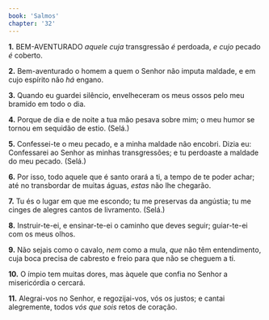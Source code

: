 ```yaml
---
book: 'Salmos'
chapter: '32'
---
```


**1.** BEM-AVENTURADO *aquele cuja* transgressão *é* perdoada, *e cujo* pecado *é* coberto.

**2.** Bem-aventurado o homem a quem o Senhor não imputa maldade, e em cujo espírito não *há* engano.

**3.** Quando eu guardei silêncio, envelheceram os meus ossos pelo meu bramido em todo o dia.

**4.** Porque de dia e de noite a tua mão pesava sobre mim; o meu humor se tornou em sequidão de estio. (Selá.)

**5.** Confessei-te o meu pecado, e a minha maldade não encobri. Dizia eu: Confessarei ao Senhor as minhas transgressões; e tu perdoaste a maldade do meu pecado. (Selá.)

**6.** Por isso, todo aquele que é santo orará a ti, a tempo de te poder achar; até no transbordar de muitas águas, *estas* não lhe chegarão.

**7.** Tu és o lugar em que me escondo; tu me preservas da angústia; tu me cinges de alegres cantos de livramento. (Selá.)

**8.** Instruir-te-ei, e ensinar-te-ei o caminho que deves seguir; guiar-te-ei com os meus olhos.

**9.** Não sejais como o cavalo, *nem* como a mula, *que* não têm entendimento, cuja boca precisa de cabresto e freio para que não se cheguem a ti.

**10.** O ímpio tem muitas dores, mas àquele que confia no Senhor a misericórdia o cercará.

**11.** Alegrai-vos no Senhor, e regozijai-vos, vós os justos; e cantai alegremente, todos *vós que sois* retos de coração.